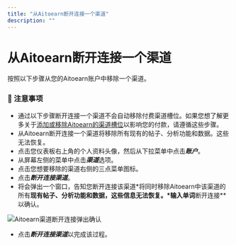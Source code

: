 ```yaml
---
title: "从Aitoearn断开连接一个渠道"
description: ""
---
```


# 从Aitoearn断开连接一个渠道

按照以下步骤从您的Aitoearn账户中移除一个渠道。

### 📝 注意事项

- 通过以下步骤断开连接一个渠道不会自动移除付费渠道槽位。如果您想了解更多关于[添加或移除Aitoearn的渠道槽位](https://aitoearn.helpscoutdocs.com/article/539-adding-or-removing-a-channel-slot-from-aitoearn)以影响您的付款，请遵循这些步骤。
- 从Aitoearn断开连接一个渠道将移除所有现有的帖子、分析功能和数据。这些无法恢复。
- 点击您仪表板右上角的个人资料头像，然后从下拉菜单中点击***账户***。
- 从屏幕左侧的菜单中点击***渠道***选项。
- 点击您想要移除的渠道右侧的三点菜单图标。
- 点击***断开连接渠道***。
- 将会弹出一个窗口，告知您断开连接该渠道*将同时移除Aitoearn中该渠道的所有**现有帖子、分析功能和数据，这些信息无法恢复。*输入单词**断开连接**以确认。

![Aitoearn渠道断开连接弹出确认](//d33v4339jhl8k0.cloudfront.net/docs/assets/64cb6cf86d4a3e191f237e66/images/682f5fe79cb4a324e4db2e3a/file-sdYISC3fAx.jpg)

- 点击***断开连接渠道***以完成该过程。
